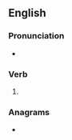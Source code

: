 ==English==

===Pronunciation===
* {{IPA|/æmpt/|lang=en}}

===Verb===
{{head|en|verb form}}

# {{en-past of|amp}}

===Anagrams===
* {{anagrams|en|a=ademp|AMEPD|demap}}